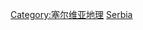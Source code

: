 {{Catnav|頁面分類|地理|水體|河流|歐洲河流}}
{{Catnav|頁面分類|地理|地形|河流|歐洲河流}}
{{Commonscat|Rivers of Serbia}}

[[Category:塞尔维亚地理|Category:塞尔维亚地理]]
[[Category:欧洲各国河流|Serbia]]